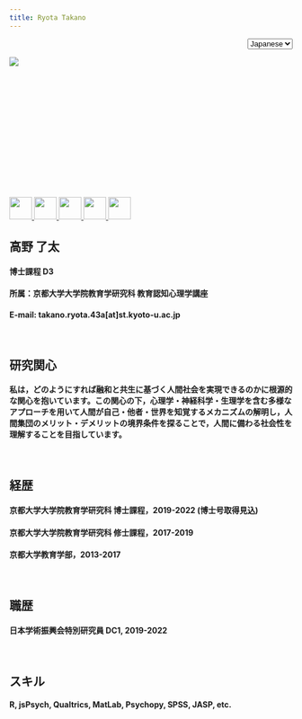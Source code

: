 ---
title: Ryota Takano
---

<div style = "text-align:right;">
<span class="custom-dropdown big">
<select name="select" onChange="location.href=value;">
<option value="">Japanese</option>
<option value="https://ryotatkn.github.io/personal_site/">English</option>
</select> 
</span>
</div>
 

<div style="width:225px; height:150px">
<p><img src="pic/pic2.jpg"></p>
</div>
<br>
<br>
<br>
<br>
<br>
<div style=>
<p>
<a class="no-underline" href="https://twitter.com/takano_ryota">
<img src="pic/twitter.png" width="40px" height="40px"> </a>
<a class="no-underline" href="https://www.researchgate.net/profile/Ryota-Takano">
<img src="pic/rg.png" width="40px" height="40px"> 
<a class="no-underline" href="https://scholar.google.co.jp/citations?user=ucldCngAAAAJ&hl=ja">
<img src="pic/gs.png" width="40px" height="40px"> 
<a class="no-underline" href="https://osf.io/bpjds/">
<img src="pic/osf.png" width="40px" height="40px"> 
<a class="no-underline" href="https://github.com/RyotaTKN">
<img src="pic/gh.jpg" width="40px" height="40px"> 
</a>
</p>


## **高野 了太**

#### 博士課程 D3 
#### 所属：京都大学大学院教育学研究科 教育認知心理学講座
#### E-mail: takano.ryota.43a[at]st.kyoto-u.ac.jp
<br>

## **研究関心**

<h4> <p class = "big"> 私は，どのようにすれば融和と共生に基づく人間社会を実現できるのかに根源的な関心を抱いています。この関心の下，心理学・神経科学・生理学を含む多様なアプローチを用いて人間が自己・他者・世界を知覚するメカニズムの解明し，人間集団のメリット・デメリットの境界条件を探ることで，人間に備わる社会性を理解することを目指しています。</p></h4>
<br>

## **経歴**

#### 京都大学大学院教育学研究科 博士課程，2019-2022 (博士号取得見込)
#### 京都大学大学院教育学研究科 修士課程，2017-2019
#### 京都大学教育学部，2013-2017
<br>

## **職歴**

#### 日本学術振興会特別研究員 DC1, 2019-2022
<br>



## **スキル**

#### R, jsPsych, Qualtrics, MatLab, Psychopy, SPSS, JASP, etc.

